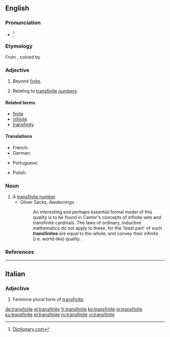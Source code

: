 ==English==

===Pronunciation===
* {{IPA|/trænsˈfaɪnaɪt/|lang=en}}<ref>[http://dictionary.reference.com/browse/transfinite Dictionary.com]</ref>

===Etymology===
From {{etyl|de|en}} {{m|de|transfinit}}, coined by {{w|Georg Cantor}}

===Adjective===
{{en-adj|-}}

# Beyond [[finite]].
# {{label|en|mathematics}} Relating to [[transfinite number]]s.

====Related terms====
* [[finite]]
* [[infinite]]
* [[transfinity]]

====Translations====
{{trans-top|beyond finite}}
* French: {{t+|fr|transfini}}
* German: {{t+|de|transfinit}}
{{trans-mid}}
* Portuguese: {{t|pt|transfinito|m}}
{{trans-bottom}}
{{trans-top|relating to transfinite numbers}}
{{trans-mid}}
* Polish: {{t|pl|pozaskończony}}
{{trans-bottom}}

===Noun===
{{en-noun}}

# A [[transfinite number]].
#* Oliver Sacks, ''Awakenings''
#*: An interesting and perhaps essential formal model of this quality is to be found in Cantor's concepts of infinite sets and transfinite cardinals. The laws of ordinary, inductive mathematics do not apply to these, for the 'least part' of such '''transfinites''' are equal to the whole, and convey their infinite (i.e. world-like) quality.

===References===
<references/>

----

==Italian==

===Adjective===
{{head|it|adjective form}}

# Feminine plural form of [[transfinito]]

[[de:transfinite]]
[[el:transfinite]]
[[fr:transfinite]]
[[ko:transfinite]]
[[io:transfinite]]
[[ku:transfinite]]
[[pl:transfinite]]
[[ru:transfinite]]
[[vi:transfinite]]